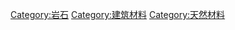 {{Catmore}}

[[Category:岩石|Category:岩石]]
[[Category:建筑材料|Category:建筑材料]]
[[Category:天然材料|Category:天然材料]]
